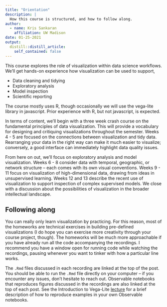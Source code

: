 ```yaml
---
title: "Orientation"
description: |
  How this course is structured, and how to follow along.
author:
  - name: Kris Sankaran
    affiliation: UW Madison
date: 01-25-2021
output:
  distill::distill_article:
    self_contained: false
---
```


This course explores the role of visualization within data science workflows.
We'll get hands-on experience how visualization can be used to support,

* Data cleaning and tidying
* Exploratory analysis
* Model inspection
* Scientific reporting

The course mostly uses R, though occasionally we will use the vega-lite library
in javascript. Prior experience with R, but not javascript, is expected.

In terms of content, we'll begin with a three week crash course on the
fundamental principles of data visualization. This will provide a vocabulary for
designing and critiquing visualizations throughout the semester. Weeks 4 - 5 are
focused on the connections between visualization and tidy data. Rearranging your
data in the right way can make it much easier to visualize; conversely, a good
interface can immediately highlight data quality issues.

From here on out, we'll focus on exploratory analysis and model visualization.
Weeks 6 - 8 consider data with temporal, geographic, or network structure --
each comes with its own visual conventions. Weeks 9 - 11 focus on visualization
of high-dimensional data, drawing from ideas in unsupervised learning. Weeks 12
and 13 describe the recent use of visualization to support inspection of complex
supervised models. We close with a discussion about the possibilities of
visualization in the broader intellectual landscape.

## Following along

You can really only learn visualization by practicing. For this reason, most of
the homeworks are technical exercises in building pre-defined visualizations (I
do hope you can exercise more creativity through your course project, though).
The homeworks will be much more approachable if you have already run all the
code accompanying the recordings. I recommend you have a window open for running
code while watching the recordings, pausing whenever you want to tinker with how
a particular line works.

The `.Rmd` files discussed in each recording are linked at the top of the post.
You should be able to run the `.Rmd` file directly on your computer -- if you
encounter any issues, don't hesitate to reach out. Observable notebooks that
reproduces figures discussed in the recordings are also linked at the top of
each post. See the Introduction to Vega-Lite
[lecture](https://mediaspace.wisc.edu/media/1_svnu2d3u) for a brief description
of how to reproduce examples in your own Observable notebooks.